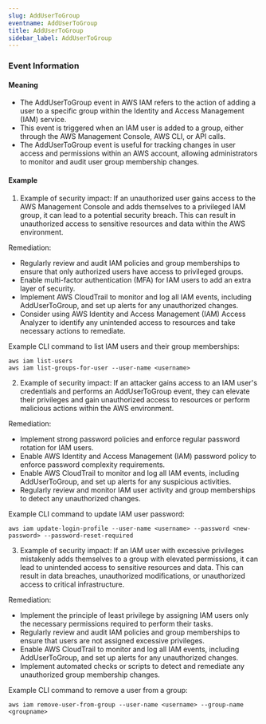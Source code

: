 ```yaml
--- 
slug: AddUserToGroup
eventname: AddUserToGroup
title: AddUserToGroup
sidebar_label: AddUserToGroup
---
```

                       
### Event Information

#### Meaning

- The AddUserToGroup event in AWS IAM refers to the action of adding a user to a specific group within the Identity and Access Management (IAM) service.
- This event is triggered when an IAM user is added to a group, either through the AWS Management Console, AWS CLI, or API calls.
- The AddUserToGroup event is useful for tracking changes in user access and permissions within an AWS account, allowing administrators to monitor and audit user group membership changes.

#### Example

1. Example of security impact: If an unauthorized user gains access to the AWS Management Console and adds themselves to a privileged IAM group, it can lead to a potential security breach. This can result in unauthorized access to sensitive resources and data within the AWS environment.

Remediation:
- Regularly review and audit IAM policies and group memberships to ensure that only authorized users have access to privileged groups.
- Enable multi-factor authentication (MFA) for IAM users to add an extra layer of security.
- Implement AWS CloudTrail to monitor and log all IAM events, including AddUserToGroup, and set up alerts for any unauthorized changes.
- Consider using AWS Identity and Access Management (IAM) Access Analyzer to identify any unintended access to resources and take necessary actions to remediate.

Example CLI command to list IAM users and their group memberships:
```
aws iam list-users
aws iam list-groups-for-user --user-name <username>
```

2. Example of security impact: If an attacker gains access to an IAM user's credentials and performs an AddUserToGroup event, they can elevate their privileges and gain unauthorized access to resources or perform malicious actions within the AWS environment.

Remediation:
- Implement strong password policies and enforce regular password rotation for IAM users.
- Enable AWS Identity and Access Management (IAM) password policy to enforce password complexity requirements.
- Enable AWS CloudTrail to monitor and log all IAM events, including AddUserToGroup, and set up alerts for any suspicious activities.
- Regularly review and monitor IAM user activity and group memberships to detect any unauthorized changes.

Example CLI command to update IAM user password:
```
aws iam update-login-profile --user-name <username> --password <new-password> --password-reset-required
```

3. Example of security impact: If an IAM user with excessive privileges mistakenly adds themselves to a group with elevated permissions, it can lead to unintended access to sensitive resources and data. This can result in data breaches, unauthorized modifications, or unauthorized access to critical infrastructure.

Remediation:
- Implement the principle of least privilege by assigning IAM users only the necessary permissions required to perform their tasks.
- Regularly review and audit IAM policies and group memberships to ensure that users are not assigned excessive privileges.
- Enable AWS CloudTrail to monitor and log all IAM events, including AddUserToGroup, and set up alerts for any unauthorized changes.
- Implement automated checks or scripts to detect and remediate any unauthorized group membership changes.

Example CLI command to remove a user from a group:
```
aws iam remove-user-from-group --user-name <username> --group-name <groupname>
```


 